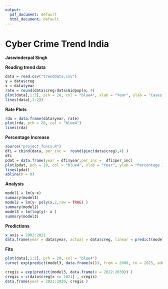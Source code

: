 ```yaml
---
output:
  pdf_document: default
  html_document: default
---
```

# Cyber Crime Trend India

**Jaswinderpal Singh**


**Reading trend data**
```r
data = read.csv("trenddata.csv")
y = data$creg
x = data$year
rate = round(data$creg/data$midpopln, 4)
plot(data[,1:2], pch = 20, col = "blue4", xlab = "Year", ylab = "Cases Registered")
lines(data[,1:2])
```

**Rate Plots**

```r
rda = data.frame(data$year, rate)
plot(rda, pch = 20, col = "blue4")
lines(rda)
```

**Percentage Increase**
```r
source("project_funcs.R")
dfi = cbind(data, per_inc =  round(pinc(data$creg),4) )
dfi
pdat = data.frame(year = dfi$year,per_inc =  dfi$per_inc)
plot(pdat, pch = 20, col = "blue4", xlab = "Year", ylab = "Percentage Increase in Cases")
lines(pdat)
abline(h = 0)
```

**Analysis**

```r
model1 = lm(y~x) 
summary(model1)
model2 = lm(y~ poly(x,2,raw = TRUE) )
summary(model2)
model3 = lm(log(y)~ x )
summary(model3)
```

**Predictions**
```r
x_axis = 2002:2021
data.frame(year = data$year, actual = data$creg, linear = predict(model1, data.frame(x = x_axis)), quad = predict(model2, data.frame(x = x_axis)), loge = exp(predict(model3, data.frame(x = x_axis)))  )
```

**Fits**
```r
plot(data[,1:2], pch = 20, col = "blue4")
curve( exp(predict(model3, data.frame(x))), from = 2000, to = 2025, add = TRUE, lwd = 1.5, col = "red")
```

```r
cregis = exp(predict(model3, data.frame(x = 2022:2030)) )
cregis = c(data$creg[x == 2021] , cregis)
data.frame(year = 2021:2030, cregis )
```

